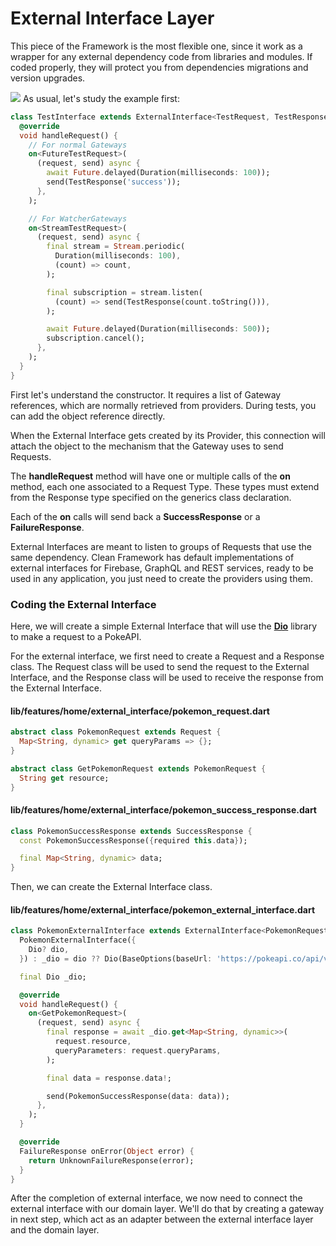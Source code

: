 # External Interface Layer
This piece of the Framework is the most flexible one,
since it work as a wrapper for any external dependency code from libraries and modules.
If coded properly, they will protect you from dependencies migrations and version upgrades.

<Image src="/assets/interface_layer.png" caption="External Interface Layer"/>
As usual, let's study the example first:

```dart
class TestInterface extends ExternalInterface<TestRequest, TestResponse> {
  @override
  void handleRequest() {
    // For normal Gateways
    on<FutureTestRequest>(
      (request, send) async {
        await Future.delayed(Duration(milliseconds: 100));
        send(TestResponse('success'));
      },
    );

    // For WatcherGateways
    on<StreamTestRequest>(
      (request, send) async {
        final stream = Stream.periodic(
          Duration(milliseconds: 100),
          (count) => count,
        );

        final subscription = stream.listen(
          (count) => send(TestResponse(count.toString())),
        );

        await Future.delayed(Duration(milliseconds: 500));
        subscription.cancel();
      },
    );
  }
}
```

First let's understand the constructor. It requires a list of Gateway references, which are normally retrieved from providers. During tests, you can add the object reference directly.

When the External Interface gets created by its Provider, this connection will attach the object to the mechanism that the Gateway uses to send Requests.

The **handleRequest** method will have one or multiple calls of the **on** method, each one associated to a Request Type. These types must extend from the Response type specified on the generics class declaration.

Each of the **on** calls will send back a **SuccessResponse** or a **FailureResponse**.

External Interfaces are meant to listen to groups of Requests that use the same dependency.
Clean Framework has default implementations of external interfaces for Firebase, GraphQL and REST services, ready to be used in any application, you just need to create the providers using them.


### Coding the External Interface

Here, we will create a simple External Interface that will use the [**Dio**](https://pub.dev/packages/dio) library to make a request to a PokeAPI.

For the external interface, we first need to create a Request and a Response class.
The Request class will be used to send the request to the External Interface,
and the Response class will be used to receive the response from the External Interface.

#### lib/features/home/external_interface/pokemon_request.dart
```dart
abstract class PokemonRequest extends Request {
  Map<String, dynamic> get queryParams => {};
}

abstract class GetPokemonRequest extends PokemonRequest {
  String get resource;
}
```

#### lib/features/home/external_interface/pokemon_success_response.dart
```dart
class PokemonSuccessResponse extends SuccessResponse {
  const PokemonSuccessResponse({required this.data});

  final Map<String, dynamic> data;
}
```

Then, we can create the External Interface class.

#### lib/features/home/external_interface/pokemon_external_interface.dart
```dart
class PokemonExternalInterface extends ExternalInterface<PokemonRequest, PokemonSuccessResponse> {
  PokemonExternalInterface({
    Dio? dio,
  }) : _dio = dio ?? Dio(BaseOptions(baseUrl: 'https://pokeapi.co/api/v2/'));

  final Dio _dio;

  @override
  void handleRequest() {
    on<GetPokemonRequest>(
      (request, send) async {
        final response = await _dio.get<Map<String, dynamic>>(
          request.resource,
          queryParameters: request.queryParams,
        );

        final data = response.data!;

        send(PokemonSuccessResponse(data: data));
      },
    );
  }

  @override
  FailureResponse onError(Object error) {
    return UnknownFailureResponse(error);
  }
}
```

After the completion of external interface,
we now need to connect the external interface with our domain layer.
We'll do that by creating a gateway in next step,
which act as an adapter between the external interface layer and the domain layer.